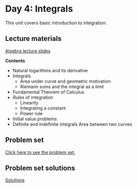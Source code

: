 # Day 4: Integrals

This unit covers basic introduction to integration.

## Lecture materials

[Algebra lecture slides](lecture-integrals.qmd)

**Contents**

- Natural logarithms and its derivative
- Integrals
    - Area under curve and geometric motivation
    - Riemann sums and the integral as a limit
- Fundamental Theorem of Calculus
- Rules of integration
    - Linearity
    - Integrating a constant 
    - Power rule
- Initial value problems
- Definite and indefinite integrals
Area between two curves

## Problem set

[Click here to see the problem set.](problem_set_integrals.qmd)

## Problem set solutions

[Solutions](solutions_problem_set_integrals.qmd)